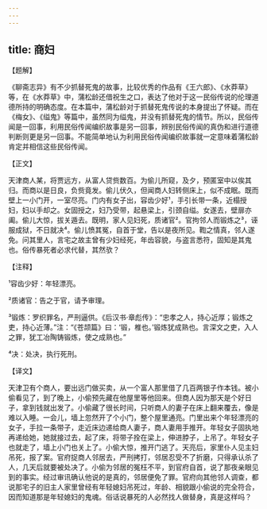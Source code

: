 ```yaml
---
---
---
```

title: 商妇
---




【题解】


《聊斋志异》有不少抓替死鬼的故事，比较优秀的作品有《王六郎》、《水莽草》等，在《水莽草》中，蒲松龄还借祝生之口，表达了他对于这一民俗传说的伦理道德所持的明确态度。在本篇中，蒲松龄对于抓替死鬼传说的本身提出了怀疑。而在《梅女》、《缢鬼》等篇中，虽然同为缢鬼，并没有抓替死鬼的情节。所以，民俗传闻是一回事，利用民俗传闻编织故事是另一回事，辨别民俗传闻的真伪和进行道德判断则更是另一回事。不能简单地认为利用民俗传闻编织故事就一定意味着蒲松龄肯定并相信这些民俗传闻。

【正文】

天津商人某，将贾远方，从富人贷赀数百。为偷儿所窥，及夕，预匿室中以俟其归。而商以是日良，负赀竟发。偷儿伏久，但闻商人妇转侧床上，似不成眠。既而壁上一小门开，一室尽亮。门内有女子出，容齿少好¹，手引长带一条，近榻授妇，妇以手却之。女固授之，妇乃受带，起悬梁上，引颈自缢。女遂去，壁扉亦阖。偷儿大惊，拔关遁去。既明，家人见妇死，质诸官²。官拘邻人而锻炼之³，诬服成狱，不日就决⁴。偷儿愤其冤，自首于堂，告以是夜所见。鞫之情真，邻人遂免。问其里人，言宅之故主曾有少妇经死，年齿容貌，与盗言悉符，固知是其鬼也。俗传暴死者必求代替，其然欤？





【注释】


¹容齿少好：年轻漂亮。

²质诸官：告之于官，请予审理。

³锻炼：罗织罪名，严刑逼供。《后汉书·章彪传》：“忠孝之人，持心近厚；锻炼之吏，持心近薄。”注：“《苍颉篇》曰：‘锻，椎也。’锻炼犹成熟也。言深文之吏，入人之罪，犹工冶陶铸锻炼，使之成熟也。”

⁴决：处决，执行死刑。





【译文】


天津卫有个商人，要出远门做买卖，从一个富人那里借了几百两银子作本钱。被小偷看见了，到了晚上，小偷预先藏在他屋里等他回来。但商人因为那天是个好日子，拿到钱就出发了。小偷藏了很长时间，只听商人的妻子在床上翻来覆去，像是难以入睡。一会儿，墙上忽然开了个小门，整个屋里通亮。门里出来个年轻漂亮的女子，手拉一条带子，走近床边递给商人妻子，商人妻用手推开。年轻女子固执地再递给她，她就接过去，起了床，将带子拴在梁上，伸进脖子，上吊了。年轻女子也就走了，墙上小门也关上了。小偷大惊，推开门逃了。天亮后，家里仆人见主妇吊死，报了案。官府捉商人邻居去，严刑拷打，邻居忍受不了折磨，只得承认杀了人，几天后就要被处决了。小偷为邻居的冤枉不平，到官府自首，说了那夜亲眼见到的事实。经过审讯确认他说的是真的，邻居便免了罪。官府向其他邻人调查，都说那宅子的旧主人家里曾经有年轻媳妇吊死过，年龄、相貌跟小偷说的完全符合，因而知道那是年轻媳妇的鬼魂。俗话说暴死的人必然找人做替身，真是这样吗？